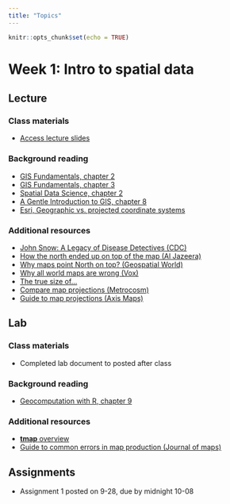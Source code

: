 ```yaml
---
title: "Topics"
---
```


```r
knitr::opts_chunk$set(echo = TRUE)
```
# Week 1: Intro to spatial data
## Lecture
### Class materials
-   [Access lecture slides](lectures/week1.pdf)

### Background reading
-   [GIS Fundamentals, chapter 2](reading/Bolstad-chapter2.pdf)
-   [GIS Fundamentals, chapter 3](reading/Bolstad-chapter3.pdf)
-   [Spatial Data Science, chapter 2](https://keen-swartz-3146c4.netlify.app/cs.html)
-   [A Gentle Introduction to GIS, chapter 8](https://docs.qgis.org/3.16/en/docs/gentle_gis_introduction/coordinate_reference_systems.html)
-   [Esri, Geographic vs. projected coordinate systems](https://www.esri.com/arcgis-blog/products/arcgis-pro/mapping/gcs_vs_pcs/#:~:text=What%20is%20the%20difference%20between,map%20or%20a%20computer%20screen.)

### Additional resources
-   [John Snow: A Legacy of Disease Detectives (CDC)](https://blogs.cdc.gov/publichealthmatters/2017/03/a-legacy-of-disease-detectives/)
-   [How the north ended up on top of the map (Al Jazeera)](http://america.aljazeera.com/opinions/2014/2/maps-cartographycolonialismnortheurocentricglobe.html)
-   [Why maps point North on top? (Geospatial World)](https://www.geospatialworld.net/blogs/why-maps-point-north-on-top/)
-   [Why all world maps are wrong (Vox)](https://www.youtube.com/watch?v=kIID5FDi2JQ&t=3s)
-   [The true size of...](https://www.thetruesize.com/#?borders=1~!MTc4MDE0MDY.MzM4MTc4*MzYwMDAwMDA(MA~!CONTIGUOUS_US*MTAwMjQwNzU.MjUwMjM1MTc(MTc1)MA~!IN*NTI2NDA1MQ.Nzg2MzQyMQ)Mg~!CN*OTkyMTY5Nw.NzMxNDcwNQ(MjI1)MQ)
-   [Compare map projections (Metrocosm)](http://metrocosm.com/compare-map-projections.html)
-   [Guide to map projections (Axis Maps)](https://www.axismaps.com/guide/map-projections)

## Lab
### Class materials
-   Completed lab document to posted after class
<!-- -   [Access lab Rmd](labs/week1.Rmd) -->
<!-- -   [Access lab html](labs/week1.html) -->

### Background reading
-   [Geocomputation with R, chapter 9](https://geocompr.robinlovelace.net/adv-map.html)

### Additional resources
-   [**tmap** overview](https://r-tmap.github.io/tmap-book/)
-   [Guide to common errors in map production (Journal of maps)](https://files.taylorandfrancis.com/TJOM-suppmaterial-quick-guide.pdf)

## Assignments
-   Assignment 1 posted on 9-28, due by midnight 10-08

